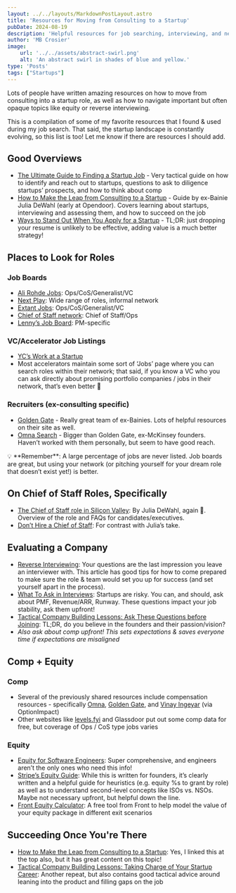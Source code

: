 ```yaml
---
layout: ../../layouts/MarkdownPostLayout.astro
title: 'Resources for Moving from Consulting to a Startup'
pubDate: 2024-08-19
description: 'Helpful resources for job searching, interviewing, and negotiating to move from consulting to startups.'
author: 'MB Crosier'
image:
    url: '../../assets/abstract-swirl.png'
    alt: 'An abstract swirl in shades of blue and yellow.'
type: 'Posts'
tags: ["Startups"]
---
```



Lots of people have written amazing resources on how to move from consulting into a startup role, as well as how to navigate important but often opaque topics like equity or reverse interviewing.

This is a compilation of some of my favorite resources that I found & used during my job search. That said, the startup landscape is constantly evolving, so this list is too! Let me know if there are resources I should add.

## Good Overviews

- [The Ultimate Guide to Finding a Startup Job](https://www.vinayiyengar.com/job-guide/) - Very tactical guide on how to identify and reach out to startups, questions to ask to diligence startups’ prospects, and how to think about comp
- [How to Make the Leap from Consulting to a Startup](https://www.medium.com/future-vision/how-to-make-the-leap-from-consulting-to-a-startup-ee02fd80dbf7) - Guide by ex-Bainie Julia DeWahl (early at Opendoor). Covers learning about startups, interviewing and assessing them, and how to succeed on the job
- [Ways to Stand Out When You Apply for a Startup](https://quarter--mile.com/Standing-Out) - TL;DR: just dropping your resume is unlikely to be effective, adding value is a much better strategy!

## Places to Look for Roles

### Job Boards

- [Ali Rohde Jobs](https://www.alirohdejobs.substack.com/): Ops/CoS/Generalist/VC
- [Next Play](https://nextplay.so/): Wide range of roles, informal network
- [Extant Jobs](https://www.extantjobs.substack.com/): Ops/CoS/Generalist/VC
- [Chief of Staff network](https://www.chiefofstaff.network/jobs): Chief of Staff/Ops
- [Lenny’s Job Board](https://www.lennysjobs.com/): PM-specific

### VC/Accelerator Job Listings

- [YC’s Work at a Startup](https://www.workatastartup.com/)
- Most accelerators maintain some sort of ‘Jobs’ page where you can search roles within their network; that said, if you know a VC who you can ask directly about promising portfolio companies / jobs in their network, that’s even better 🙂

### Recruiters (ex-consulting specific)

- [Golden Gate](https://www.goldengaterecruits.com/) - Really great team of ex-Bainies. Lots of helpful resources on their site as well.
- [Omna Search](https://www.omnasearch.com/) - Bigger than Golden Gate, ex-McKinsey founders. Haven’t worked with them personally, but seem to have good reach.

<Aside type="info">
  💡 **Remember**: A large percentage of jobs are never listed. Job boards are great, but using your network (or pitching yourself for your dream role that doesn’t exist yet!) is better.
</Aside>

## On Chief of Staff Roles, Specifically

- [The Chief of Staff role in Silicon Valley](https://www.medium.com/chiefofstaffnetwork/the-chief-of-staff-role-in-silicon-valley-182eb93e636e): By Julia DeWahl, again 🙂. Overview of the role and FAQs for candidates/executives.
- [Don’t Hire a Chief of Staff](https://nmoryl.com/dont-hire-a-chief-of-staff-b65c16d56eac?gi=4e8f6e0c8e88): For contrast with Julia’s take.

## Evaluating a Company

- [Reverse Interviewing](https://www.reforge.com/blog/reverse-interview): Your questions are the last impression you leave an interviewer with. This article has good tips for how to come prepared to make sure the role & team would set you up for success (and set yourself apart in the process).
- [What To Ask in Interviews](https://wwww.posthog.com/founders/what-to-ask-in-interviews): Startups are risky. You can, and should, ask about PMF, Revenue/ARR, Runway. These questions impact your job stability, ask them upfront!
- [Tactical Company Building Lessons: Ask These Questions before Joining](https://review.firstround.com/23-tactical-company-building-lessons-learned-from-scaling-stripe-and-notion#3-ask-these-questions-before-joining-a-startup): TL;DR, do you believe in the founders and their passion/vision?
- _Also ask about comp upfront! This sets expectations & saves everyone time if expectations are misaligned_

## Comp + Equity

### Comp

- Several of the previously shared resources include compensation resources - specifically [Omna](https://www.omnasearch.com/2022-startup-compensation-guide), [Golden Gate](https://www.goldengaterecruits.substack.com/), and [Vinay Ingeyar](https://www.vinayiyengar.com/job-guide/) (via OptionImpact)
 - Other websites like [levels.fyi](http://www.levels.fyi) and Glassdoor put out some comp data for free, but coverage of Ops / CoS type jobs varies

### Equity

- [Equity for Software Engineers](https://blog.pragmaticengineer.com/equity-for-software-engineers/): Super comprehensive, and engineers aren’t the only ones who need this info!
- [Stripe’s Equity Guide](https://www.stripe.com/guides/equity-for-employees): While this is written for founders, it’s clearly written and a helpful guide for heuristics (e.g. equity %s to grant by role) as well as to understand second-level concepts like ISOs vs. NSOs. Maybe not necessary upfront, but helpful down the line.
- [Front Equity Calculator](https://comp.data.front.app/): A free tool from Front to help model the value of your equity package in different exit scenarios

## Succeeding Once You're There
- [How to Make the Leap from Consulting to a Startup](https://www.medium.com/future-vision/how-to-make-the-leap-from-consulting-to-a-startup-ee02fd80dbf7): Yes, I linked this at the top also, but it has great content on this topic! 
- [Tactical Company Building Lessons: Taking Charge of Your Startup Career](https://review.firstround.com/23-tactical-company-building-lessons-learned-from-scaling-stripe-and-notion#taking-charge-of-your-startup-career): Another repeat, but also contains good tactical advice around leaning into the product and filling gaps on the job